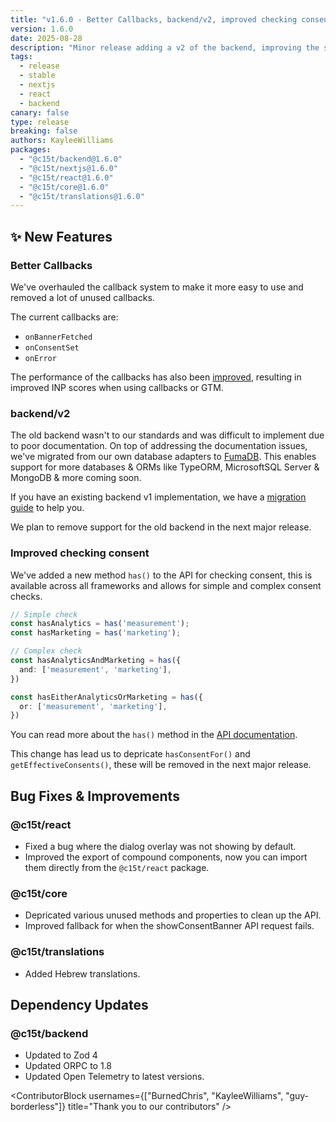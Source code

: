 ```yaml
---
title: "v1.6.0 - Better Callbacks, backend/v2, improved checking consent and more!"
version: 1.6.0
date: 2025-08-28
description: "Minor release adding a v2 of the backend, improving the self-hostable experience, improved checking consent and more!"
tags:
  - release
  - stable
  - nextjs
  - react
  - backend
canary: false
type: release
breaking: false
authors: KayleeWilliams
packages:
  - "@c15t/backend@1.6.0"
  - "@c15t/nextjs@1.6.0"
  - "@c15t/react@1.6.0"
  - "@c15t/core@1.6.0"
  - "@c15t/translations@1.6.0"
---
```


## ✨ New Features

### Better Callbacks

We've overhauled the callback system to make it more easy to use and removed a lot of unused callbacks. 

The current callbacks are:

- `onBannerFetched`
- `onConsentSet`
- `onError`

The performance of the callbacks has also been [improved](https://github.com/c15t/c15t/issues/369), resulting in improved INP scores when using callbacks or GTM.

### backend/v2

The old backend wasn't to our standards and was difficult to implement due to poor documentation. 
On top of addressing the documentation issues, we've migrated from our own database adapters to [FumaDB](https://github.com/fuma-nama/fumadb).
This enables support for more databases & ORMs like TypeORM, MicrosoftSQL Server & MongoDB & more coming soon.

If you have an existing backend v1 implementation, we have a [migration guide](/docs/self-host/migrate-from-v1) to help you.

We plan to remove support for the old backend in the next major release.

### Improved checking consent

We've added a new method `has()` to the API for checking consent, this is available across all frameworks and allows for simple and complex consent checks. 

```ts
// Simple check
const hasAnalytics = has('measurement');
const hasMarketing = has('marketing');

// Complex check
const hasAnalyticsAndMarketing = has({
  and: ['measurement', 'marketing'],
})

const hasEitherAnalyticsOrMarketing = has({
  or: ['measurement', 'marketing'],
})
```

You can read more about the `has()` method in the [API documentation](/docs/frameworks/javascript/store/checking-consent).

This change has lead us to depricate `hasConsentFor()` and `getEffectiveConsents()`, these will be removed in the next major release.

## Bug Fixes & Improvements

### @c15t/react

- Fixed a bug where the dialog overlay was not showing by default.
- Improved the export of compound components, now you can import them directly from the `@c15t/react` package.

### @c15t/core

- Depricated various unused methods and properties to clean up the API.
- Improved fallback for when the showConsentBanner API request fails.

### @c15t/translations

- Added Hebrew translations.

## Dependency Updates

### @c15t/backend

- Updated to Zod 4
- Updated ORPC to 1.8
- Updated Open Telemetry to latest versions.

<ContributorBlock usernames={["BurnedChris", "KayleeWilliams", "guy-borderless"]} title="Thank you to our contributors" />



